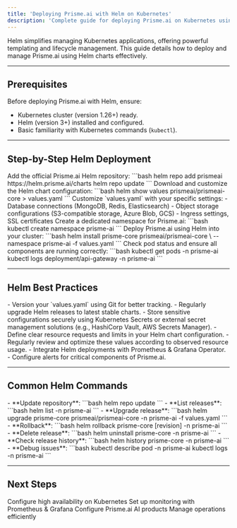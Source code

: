 ```yaml
---
title: 'Deploying Prisme.ai with Helm on Kubernetes'
description: 'Complete guide for deploying Prisme.ai on Kubernetes using Helm charts.'
---
```



Helm simplifies managing Kubernetes applications, offering powerful templating and lifecycle management. This guide details how to deploy and manage Prisme.ai using Helm charts effectively.

---

## Prerequisites

Before deploying Prisme.ai with Helm, ensure:

- Kubernetes cluster (version 1.26+) ready.
- Helm (version 3+) installed and configured.
- Basic familiarity with Kubernetes commands (`kubectl`).

---

## Step-by-Step Helm Deployment

<Steps>

<Step title="Add Helm Repository">
Add the official Prisme.ai Helm repository:
```bash
helm repo add prismeai https://helm.prisme.ai/charts
helm repo update
```
</Step>

<Step title="Prepare the Configuration (`values.yaml`)">
Download and customize the Helm chart configuration:
```bash
helm show values prismeai/prismeai-core > values.yaml
```
Customize `values.yaml` with your specific settings:
- Database connections (MongoDB, Redis, Elasticsearch)
- Object storage configurations (S3-compatible storage, Azure Blob, GCS)
- Ingress settings, SSL certificates
</Step>

<Step title="Create Kubernetes Namespace">
Create a dedicated namespace for Prisme.ai:
```bash
kubectl create namespace prisme-ai
```
</Step>

<Step title="Install Prisme.ai via Helm">
Deploy Prisme.ai using Helm into your cluster:
```bash
helm install prisme-core prismeai/prismeai-core \
  --namespace prisme-ai -f values.yaml
```
</Step>

<Step title="Verify the Deployment">
Check pod status and ensure all components are running correctly:
```bash
kubectl get pods -n prisme-ai
kubectl logs deployment/api-gateway -n prisme-ai
```
</Step>

</Steps>

---

## Helm Best Practices

<CardGroup cols={2}>

<Card title="Version Control" icon="code-branch">
- Version your `values.yaml` using Git for better tracking.
- Regularly upgrade Helm releases to latest stable charts.
</Card>

<Card title="Secrets Management" icon="key">
- Store sensitive configurations securely using Kubernetes Secrets or external secret management solutions (e.g., HashiCorp Vault, AWS Secrets Manager).
</Card>

<Card title="Resource Optimization" icon="cogs">
- Define clear resource requests and limits in your Helm chart configuration.
- Regularly review and optimize these values according to observed resource usage.
</Card>

<Card title="Monitoring & Alerts" icon="chart-line">
- Integrate Helm deployments with Prometheus & Grafana Operator.
- Configure alerts for critical components of Prisme.ai.
</Card>

</CardGroup>

---

## Common Helm Commands

<AccordionGroup>

<Accordion title="Useful Helm Commands">
- **Update repository**:
  ```bash
  helm repo update
  ```
- **List releases**:
  ```bash
  helm list -n prisme-ai
  ```
- **Upgrade release**:
  ```bash
  helm upgrade prisme-core prismeai/prismeai-core -n prisme-ai -f values.yaml
  ```
- **Rollback**:
  ```bash
  helm rollback prisme-core [revision] -n prisme-ai
  ```
- **Delete release**:
  ```bash
  helm uninstall prisme-core -n prisme-ai
  ```
</Accordion>

<Accordion title="Troubleshooting Helm Releases">
- **Check release history**:
  ```bash
  helm history prisme-core -n prisme-ai
  ```
- **Debug issues**:
  ```bash
  kubectl describe pod <pod-name> -n prisme-ai
  kubectl logs <pod-name> -n prisme-ai
  ```
</Accordion>

</AccordionGroup>

---

## Next Steps

<CardGroup cols={2}>
  <Card
    title="High Availability Setup"
    icon="cloud"
    href="/self-hosting/kubernetes/high-availability"
  >
    Configure high availability on Kubernetes
  </Card>
  <Card
    title="Prometheus & Grafana"
    icon="chart-column"
    href="/self-hosting/kubernetes/prometheus-grafana-operator"
  >
    Set up monitoring with Prometheus & Grafana
  </Card>
  <Card
    title="Product Configuration"
    icon="cogs"
    href="/self-hosting/configuration/ai-governance"
  >
    Configure Prisme.ai AI products
  </Card>
  <Card
    title="Operations & Maintenance"
    icon="tools"
    href="/self-hosting/operations/scaling"
  >
    Manage operations efficiently
  </Card>
</CardGroup>
